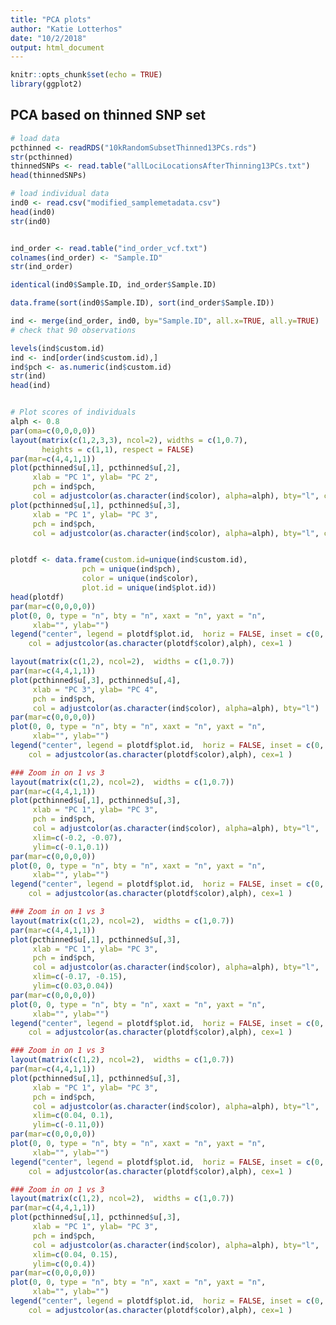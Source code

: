 ```yaml
---
title: "PCA plots"
author: "Katie Lotterhos"
date: "10/2/2018"
output: html_document
---
```


```r
knitr::opts_chunk$set(echo = TRUE)
library(ggplot2)
```

## PCA based on thinned SNP set


```r
# load data
pcthinned <- readRDS("10kRandomSubsetThinned13PCs.rds")
str(pcthinned)
thinnedSNPs <- read.table("allLociLocationsAfterThinning13PCs.txt")
head(thinnedSNPs)

# load individual data
ind0 <- read.csv("modified_samplemetadata.csv")
head(ind0)
str(ind0)


ind_order <- read.table("ind_order_vcf.txt")
colnames(ind_order) <- "Sample.ID"
str(ind_order)

identical(ind0$Sample.ID, ind_order$Sample.ID)

data.frame(sort(ind0$Sample.ID), sort(ind_order$Sample.ID))

ind <- merge(ind_order, ind0, by="Sample.ID", all.x=TRUE, all.y=TRUE)
# check that 90 observations

levels(ind$custom.id)
ind <- ind[order(ind$custom.id),]
ind$pch <- as.numeric(ind$custom.id)
str(ind)
head(ind)


# Plot scores of individuals
alph <- 0.8
par(oma=c(0,0,0,0))
layout(matrix(c(1,2,3,3), ncol=2), widths = c(1,0.7),
       heights = c(1,1), respect = FALSE)
par(mar=c(4,4,1,1))
plot(pcthinned$u[,1], pcthinned$u[,2],
     xlab = "PC 1", ylab= "PC 2", 
     pch = ind$pch, 
     col = adjustcolor(as.character(ind$color), alpha=alph), bty="l", cex=1.5)
plot(pcthinned$u[,1], pcthinned$u[,3],
     xlab = "PC 1", ylab= "PC 3", 
     pch = ind$pch, 
     col = adjustcolor(as.character(ind$color), alpha=alph), bty="l", cex=1.5)


plotdf <- data.frame(custom.id=unique(ind$custom.id), 
                pch = unique(ind$pch),
                color = unique(ind$color),
                plot.id = unique(ind$plot.id))
head(plotdf)
par(mar=c(0,0,0,0))
plot(0, 0, type = "n", bty = "n", xaxt = "n", yaxt = "n",
     xlab="", ylab="")
legend("center", legend = plotdf$plot.id,  horiz = FALSE, inset = c(0, 0), bty = "n", pch = plotdf$pch, 
    col = adjustcolor(as.character(plotdf$color),alph), cex=1 )
```

```r
layout(matrix(c(1,2), ncol=2),  widths = c(1,0.7)) 
par(mar=c(4,4,1,1))
plot(pcthinned$u[,3], pcthinned$u[,4],
     xlab = "PC 3", ylab= "PC 4", 
     pch = ind$pch, 
     col = adjustcolor(as.character(ind$color), alpha=alph), bty="l")
par(mar=c(0,0,0,0))
plot(0, 0, type = "n", bty = "n", xaxt = "n", yaxt = "n",
     xlab="", ylab="")
legend("center", legend = plotdf$plot.id,  horiz = FALSE, inset = c(0, 0), bty = "n", pch = plotdf$pch, 
    col = adjustcolor(as.character(plotdf$color),alph), cex=1 )

### Zoom in on 1 vs 3
layout(matrix(c(1,2), ncol=2),  widths = c(1,0.7)) 
par(mar=c(4,4,1,1))
plot(pcthinned$u[,1], pcthinned$u[,3],
     xlab = "PC 1", ylab= "PC 3", 
     pch = ind$pch, 
     col = adjustcolor(as.character(ind$color), alpha=alph), bty="l",
     xlim=c(-0.2, -0.07),
     ylim=c(-0.1,0.1))
par(mar=c(0,0,0,0))
plot(0, 0, type = "n", bty = "n", xaxt = "n", yaxt = "n",
     xlab="", ylab="")
legend("center", legend = plotdf$plot.id,  horiz = FALSE, inset = c(0, 0), bty = "n", pch = plotdf$pch, 
    col = adjustcolor(as.character(plotdf$color),alph), cex=1 )

### Zoom in on 1 vs 3
layout(matrix(c(1,2), ncol=2),  widths = c(1,0.7)) 
par(mar=c(4,4,1,1))
plot(pcthinned$u[,1], pcthinned$u[,3],
     xlab = "PC 1", ylab= "PC 3", 
     pch = ind$pch, 
     col = adjustcolor(as.character(ind$color), alpha=alph), bty="l",
     xlim=c(-0.17, -0.15),
     ylim=c(0.03,0.04))
par(mar=c(0,0,0,0))
plot(0, 0, type = "n", bty = "n", xaxt = "n", yaxt = "n",
     xlab="", ylab="")
legend("center", legend = plotdf$plot.id,  horiz = FALSE, inset = c(0, 0), bty = "n", pch = plotdf$pch, 
    col = adjustcolor(as.character(plotdf$color),alph), cex=1 )

### Zoom in on 1 vs 3
layout(matrix(c(1,2), ncol=2),  widths = c(1,0.7)) 
par(mar=c(4,4,1,1))
plot(pcthinned$u[,1], pcthinned$u[,3],
     xlab = "PC 1", ylab= "PC 3", 
     pch = ind$pch, 
     col = adjustcolor(as.character(ind$color), alpha=alph), bty="l",
     xlim=c(0.04, 0.1),
     ylim=c(-0.11,0))
par(mar=c(0,0,0,0))
plot(0, 0, type = "n", bty = "n", xaxt = "n", yaxt = "n",
     xlab="", ylab="")
legend("center", legend = plotdf$plot.id,  horiz = FALSE, inset = c(0, 0), bty = "n", pch = plotdf$pch, 
    col = adjustcolor(as.character(plotdf$color),alph), cex=1 )

### Zoom in on 1 vs 3
layout(matrix(c(1,2), ncol=2),  widths = c(1,0.7)) 
par(mar=c(4,4,1,1))
plot(pcthinned$u[,1], pcthinned$u[,3],
     xlab = "PC 1", ylab= "PC 3", 
     pch = ind$pch, 
     col = adjustcolor(as.character(ind$color), alpha=alph), bty="l",
     xlim=c(0.04, 0.15),
     ylim=c(0,0.4))
par(mar=c(0,0,0,0))
plot(0, 0, type = "n", bty = "n", xaxt = "n", yaxt = "n",
     xlab="", ylab="")
legend("center", legend = plotdf$plot.id,  horiz = FALSE, inset = c(0, 0), bty = "n", pch = plotdf$pch, 
    col = adjustcolor(as.character(plotdf$color),alph), cex=1 )
```
